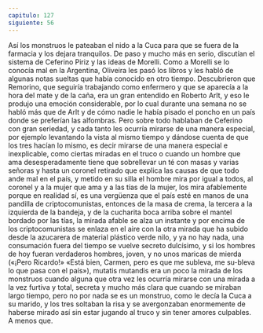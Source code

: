 ```yaml
---
capitulo: 127
siguiente: 56
---
```


Así los monstruos le pateaban el nido a la Cuca para que se fuera de la
farmacia y los dejara tranquilos. De paso y mucho más en serio, discutían el
sistema de Ceferino Piriz y las ideas de Morelli. Como a Morelli se lo conocía mal
en la Argentina, Oliveira les pasó los libros y les habló de algunas notas sueltas
que había conocido en otro tiempo. Descubrieron que Remorino, que seguiría
trabajando como enfermero y que se aparecía a la hora del mate y de la caña, era
un gran entendido en Roberto Arlt, y eso le produjo una emoción considerable,
por lo cual durante una semana no se habló más que de Arlt y de cómo nadie le
había pisado el poncho en un país donde se preferían las alfombras. Pero sobre
todo hablaban de Ceferino con gran seriedad, y cada tanto les ocurría mirarse de
una manera especial, por ejemplo levantando la vista al mismo tiempo y dándose
cuenta de que los tres hacían lo mismo, es decir mirarse de una manera especial e
inexplicable, como ciertas miradas en el truco o cuando un hombre que ama
desesperadamente tiene que sobrellevar un té con masas y varias señoras y hasta
un coronel retirado que explica las causas de que todo ande mal en el país, y
metido en su silla el hombre mira por igual a todos, al coronel y a la mujer que
ama y a las tías de la mujer, los mira afablemente porque en realidad sí, es una
vergüenza que el país esté en manos de una pandilla de criptocomunistas,
entonces de la masa de crema, la tercera a la izquierda de la bandeja, y de la
cucharita boca arriba sobre el mantel bordado por las tías, la mirada afable se
alza un instante y por encima de los criptocomunistas se enlaza en el aire con la
otra mirada que ha subido desde la azucarera de material plástico verde nilo, y
ya no hay nada, una consumación fuera del tiempo se vuelve secreto dulcísimo,
y si los hombres de hoy fueran verdaderos hombres, joven, y no unos maricas de
mierda («¡Pero Ricardo!» «Está bien, Carmen, pero es que me subleva, me su-bleva lo que pasa con el país»), mutatis mutandis era un poco la mirada de los
monstruos cuando alguna que otra vez les ocurría mirarse con una mirada a la
vez furtiva y total, secreta y mucho más clara que cuando se miraban largo
tiempo, pero no por nada se es un monstruo, como le decía la Cuca a su marido,
y los tres soltaban la risa y se avergonzaban enormemente de haberse mirado así
sin estar jugando al truco y sin tener amores culpables. A menos que.
